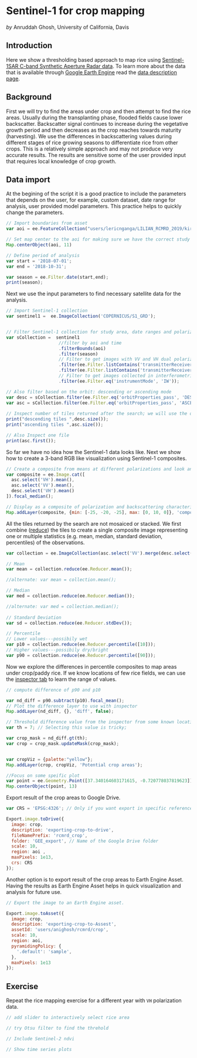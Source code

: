 # Sentinel-1 for crop mapping

*by* Anruddah Ghosh, University of California, Davis


## Introduction


Here we show a thresholding based approach to map rice using [Sentinel-1SAR C-band Synthetic Aperture Radar data](https://sentinel.esa.int/web/sentinel/user-guides/sentinel-1-sar/). To learn more about the data that is available through [Google Earth Engine](https://developers.google.com/earth-engine/) read the [data description page](https://developers.google.com/earth-engine/datasets/catalog/COPERNICUS_S1_GRD).


## Background

First we will try to find the areas under crop and then attempt to find the rice areas. Usually during the transplanting phase, flooded fields cause lower backscatter. Backscatter signal continues to increase during the vegetative growth period and then decreases as the crop reaches towards maturity (harvesting). We use the differences in backscattering values during different stages of rice growing seasons to differentiate rice from other crops. This is a relatively simple approach and may not produce very accurate results. The results are sensitive some of the user provided input that requires local knowledge of crop growth.

## Data import

At the begining of the script it is a good practice to include the parameters that depends on the user, for example, custom dataset, date range for analysis, user provided model parameters. This practice helps to quickly change the parameters.  

```js
// Import boundaries from asset
var aoi = ee.FeatureCollection("users/lericnganga/LILIAN_RCMRD_2019/kirinyaga_embushp");   

// Set map center to the aoi for making sure we have the correct study area
Map.centerObject(aoi, 11)     

// Define period of analysis
var start = '2018-07-01';
var end = '2018-10-31';          

var season = ee.Filter.date(start,end);
print(season);
```

Next we use the input parameters to find necessary satellite data for the analysis.

```js
// Import Sentinel-1 collection
var sentinel1 =  ee.ImageCollection('COPERNICUS/S1_GRD');               


// Filter Sentinel-1 collection for study area, date ranges and polarization components
var sCollection =  sentinel1
                    //filter by aoi and time
                    .filterBounds(aoi)
                    .filter(season)
                    // Filter to get images with VV and VH dual polarization
                    .filter(ee.Filter.listContains('transmitterReceiverPolarisation', 'VV'))
                    .filter(ee.Filter.listContains('transmitterReceiverPolarisation', 'VH'))
                    // Filter to get images collected in interferometric wide swath mode.
                    .filter(ee.Filter.eq('instrumentMode', 'IW'));              

// Also filter based on the orbit: descending or ascending mode 
var desc = sCollection.filter(ee.Filter.eq('orbitProperties_pass', 'DESCENDING'));
var asc = sCollection.filter(ee.Filter.eq('orbitProperties_pass', 'ASCENDING'));              
                    
// Inspect number of tiles returned after the search; we will use the one with more tiles
print("descending tiles ",desc.size());
print("ascending tiles ",asc.size());

// Also Inspect one file
print(asc.first());
```

So far we have no idea how the Sentinel-1 data looks like. Next we show how to create a 3-band RGB like visualization using Sentinel-1 composites.

```js
// Create a composite from means at different polarizations and look angles.
var composite = ee.Image.cat([
  asc.select('VH').mean(),
  asc.select('VV').mean(),
  desc.select('VH').mean()
]).focal_median();

// Display as a composite of polarization and backscattering characteristics.
Map.addLayer(composite, {min: [-25, -20, -25], max: [0, 10, 0]}, 'composite');
```


All the tiles returned by the search are not mosaiced or stacked. We first combine ([reduce](https://developers.google.com/earth-engine/ic_reducing)) the tiles to create a single composite image representing one or multiple statistics (e.g. mean, median, standard deviation, percentiles) of the observations. 

```js

var collection = ee.ImageCollection(asc.select('VV').merge(desc.select('VV')))

// Mean
var mean = collection.reduce(ee.Reducer.mean());

//alternate: var mean = collection.mean();

// Median
var med = collection.reduce(ee.Reducer.median());

//alternate: var med = collection.median();
  
// Standard Deviation
var sd = collection.reduce(ee.Reducer.stdDev());

// Percentile
// Lower values---possibily wet
var p10 = collection.reduce(ee.Reducer.percentile([10]));
// Higher values---possibily dry/bright
var p90 = collection.reduce(ee.Reducer.percentile([90]));

```

Now we explore the differences in percentile composites to map areas under crop/paddy rice. If we know locations of few rice fields, we can use the [inspector tab](https://developers.google.com/earth-engine/playground#inspector-tab) to learn the range of values.  

```js
// compute difference of p90 and p10

var nd_diff = p90.subtract(p10).focal_mean();
// Plot the difference layer to use with inspector
Map.addLayer(nd_diff, {}, 'diff', false);

// Threshold difference value from the inspector from some known location
var th = 7; // Selecting this value is tricky; 

var crop_mask = nd_diff.gt(th); 
var crop = crop_mask.updateMask(crop_mask);


var cropViz = {palette:"yellow"};
Map.addLayer(crop, cropViz, 'Potential crop areas');

//Focus on some speific plot
var point = ee.Geometry.Point([37.340164603171615, -0.720778037819623]);
Map.centerObject(point, 13)

```

Export result of the crop areas to Google Drive.

```js

var CRS = 'EPSG:4326'; // Only if you want export in specific reference system

Export.image.toDrive({
  image: crop,
  description: 'exporting-crop-to-drive',
  fileNamePrefix: 'rcmrd_crop', 
  folder: 'GEE_export', // Name of the Google Drive folder
  scale: 10,
  region: aoi ,
  maxPixels: 1e13,
  crs: CRS
});

```

Another option is to export result of the crop areas to Earth Engine Asset. Having the results as Earth Engine Asset helps in quick visualization and analysis for future use.

```js

// Export the image to an Earth Engine asset.

Export.image.toAsset({
  image: crop,
  description: 'exporting-crop-to-Assest',
  assetId: 'users/anighosh/rcmrd/crop',
  scale: 10,
  region: aoi,
  pyramidingPolicy: {
    '.default': 'sample',
  },
  maxPixels: 1e13
});


```


## Exercise

Repeat the rice mapping exercise for a different year with `VH` polarization data.

```js
// add slider to interactively select rice area

// try Otsu filter to find the threhold

// Include Sentinel-2 ndvi

// Show time series plots

```
